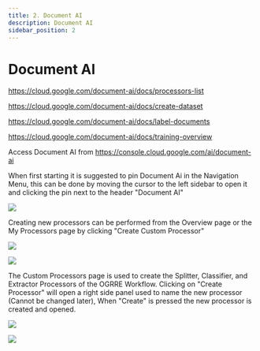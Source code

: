 ```yaml
---
title: 2. Document AI
description: Document AI
sidebar_position: 2
---
```


# Document AI

https://cloud.google.com/document-ai/docs/processors-list

https://cloud.google.com/document-ai/docs/create-dataset

https://cloud.google.com/document-ai/docs/label-documents

https://cloud.google.com/document-ai/docs/training-overview

Access Document AI from
https://console.cloud.google.com/ai/document-ai

When first starting it is suggested to pin Document Ai in the Navigation
Menu, this can be done by moving the cursor to the left sidebar to open
it and clicking the pin next to the header "Document AI"

![](../../static/screenshots/DocAI/figure_2.png)

Creating new processors can be performed from the Overview page or the
My Processors page by clicking "Create Custom Processor"

![](../../static/screenshots/DocAI/figure_3.png)

![](../../static/screenshots/DocAI/figure_4.png)

The Custom Processors page is used to create the Splitter, Classifier,
and Extractor Processors of the OGRRE Workflow. Clicking on "Create
Processor" will open a right side panel used to name the new processor
(Cannot be changed later), When "Create" is pressed the new processor is
created and opened.

![](../../static/screenshots/DocAI/figure_5.png)

![](../../static/screenshots/DocAI/figure_6.png)

